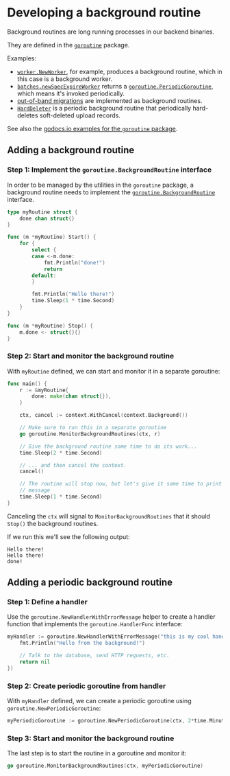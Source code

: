 # Developing a background routine

Background routines are long running processes in our backend binaries.

They are defined in the [`goroutine`](https://sourcegraph.com/github.com/sourcegraph/sourcegraph@b946a20/-/blob/internal/goroutine/background.go?subtree=true#L22) package.

Examples:

- [`worker.NewWorker`](https://sourcegraph.com/search?q=repo:%5Egithub%5C.com/sourcegraph/sourcegraph%24+worker.NewWorker&patternType=literal), for example, produces a background routine, which in this case is a background worker.
- [`batches.newSpecExpireWorker`](https://sourcegraph.com/github.com/sourcegraph/sourcegraph/-/blob/internal/batches/background/spec_expire.go?subtree=true#L13-27) returns a [`goroutine.PeriodicGoroutine`](https://sourcegraph.com/github.com/sourcegraph/sourcegraph@b946a20362ee7dfedb3b1fbc7f8bb002135d7283/-/blob/internal/goroutine/periodic.go?subtree=true#L14:78), which means it's invoked periodically.
- [out-of-band migrations](/dev/background-information/oobmigrations) are implemented as background routines.
- [`HardDeleter`](https://sourcegraph.com/github.com/sourcegraph/sourcegraph@b946a20362ee7dfedb3b1fbc7f8bb002135d7283/-/blob/cmd/frontend/internal/codeintel/background/janitor/hard_delete.go?subtree=true#L33) is a periodic background routine that periodically hard-deletes soft-deleted upload records.

See also the [godocs.io examples for the `goroutine` package](https://godocs.io/github.com/sourcegraph/sourcegraph/internal/goroutine).

## Adding a background routine

### Step 1: Implement the `goroutine.BackgroundRoutine` interface

In order to be managed by the utilities in the `goroutine` package, a background routine needs to implement the [`goroutine.BackgroundRoutine`](https://github.com/sourcegraph/sourcegraph/blob/b946a20362ee7dfedb3b1fbc7f8bb002135d7283/internal/goroutine/background.go#L20-L29) interface.

```go
type myRoutine struct {
	done chan struct{}
}

func (m *myRoutine) Start() {
	for {
		select {
		case <-m.done:
			fmt.Println("done!")
			return
		default:
		}

		fmt.Println("Hello there!")
		time.Sleep(1 * time.Second)
	}
}

func (m *myRoutine) Stop() {
	m.done <- struct{}{}
}
```

### Step 2: Start and monitor the background routine

With `myRoutine` defined, we can start and monitor it in a separate goroutine:

```go
func main() {
	r := &myRoutine{
		done: make(chan struct{}),
	}

	ctx, cancel := context.WithCancel(context.Background())

	// Make sure to run this in a separate goroutine
	go goroutine.MonitorBackgroundRoutines(ctx, r)

	// Give the background routine some time to do its work...
	time.Sleep(2 * time.Second)

	// ... and then cancel the context.
	cancel()

	// The routine will stop now, but let's give it some time to print its
	// message
	time.Sleep(1 * time.Second)
}
```

Canceling the `ctx` will signal to `MonitorBackgroundRoutines` that it should `Stop()` the background routines.

If we run this we'll see the following output:

```
Hello there!
Hello there!
done!
```

## Adding a periodic background routine

### Step 1: Define a handler

Use the `goroutine.NewHandlerWithErrorMessage` helper to create a handler function that implements the `goroutine.HandlerFunc` interface:

```go
myHandler := goroutine.NewHandlerWithErrorMessage("this is my cool handler", func(ctx context.Context) error {
	fmt.Println("Hello from the background!")

	// Talk to the database, send HTTP requests, etc.
	return nil
})
```

### Step 2: Create periodic goroutine from handler

With `myHandler` defined, we can create a periodic goroutine using `goroutine.NewPeriodicGoroutine`:

```go
myPeriodicGoroutine := goroutine.NewPeriodicGoroutine(ctx, 2*time.Minute, myHandler)
```

### Step 3: Start and monitor the background routine

The last step is to start the routine in a goroutine and monitor it:

```go
go goroutine.MonitorBackgroundRoutines(ctx, myPeriodicGoroutine)
```
